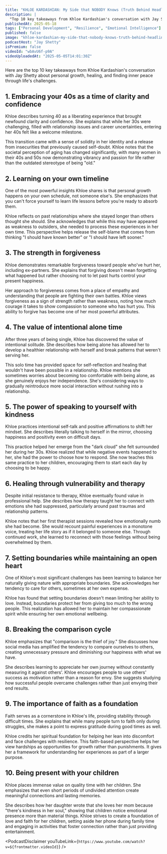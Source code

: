 ```yaml
---
title: "KHLOE KARDASHIAN: My Side that NOBODY Knows (Truth Behind Headlines, Divorce, Co-Parenting)"
description: |
  "Top 10 key takeaways from Khloe Kardashian's conversation with Jay Shetty about personal growth, healing, and finding inner peace through life's challenges."
publishedAt: 2025-05-18
tags: ["Personal Development", "Resilience", "Emotional Intelligence"]
published: false
image: "khloe-kardashian-my-side-that-nobody-knows-truth-behind-headlines-divorce-co-parenting.jpg"
podcastHost: "Jay Shetty"
isPremium: false
videoId: "wbAvU6f-p9A"
videoUploadedAt: "2025-05-05T14:01:30Z"
---
```



<PodcastSummaryPageLayout frontmatter={frontmatter}>
Here are the top 10 key takeaways from Khloe Kardashian's conversation with Jay Shetty about personal growth, healing, and finding inner peace through life's challenges.

## 1. Embracing your 40s as a time of clarity and confidence

Khloe describes turning 40 as a liberating experience that brought newfound clarity and confidence. She explains that while her 30s were challenging, filled with relationship issues and career uncertainties, entering her 40s felt like a welcome milestone.

This transition came with a sense of solidity in her identity and a release from insecurities that previously caused self-doubt. Khloe notes that the societal perception of aging has changed significantly, with many women in their 40s and 50s now demonstrating vibrancy and passion for life rather than the outdated stereotype of being "old."

## 2. Learning on your own timeline

One of the most powerful insights Khloe shares is that personal growth happens on your own schedule, not someone else's. She emphasizes that you can't force yourself to learn life lessons before you're ready to absorb them.

Khloe reflects on past relationships where she stayed longer than others thought she should. She acknowledges that while this may have appeared as weakness to outsiders, she needed to process these experiences in her own time. This perspective helps release the self-blame that comes from thinking "I should have known better" or "I should have left sooner."

## 3. The strength in forgiveness

Khloe demonstrates remarkable forgiveness toward people who've hurt her, including ex-partners. She explains that forgiving doesn't mean forgetting what happened but rather choosing not to let past hurts control your present happiness.

Her approach to forgiveness comes from a place of empathy and understanding that people are fighting their own battles. Khloe views forgiveness as a sign of strength rather than weakness, noting how much courage it takes to show compassion to someone who has hurt you. This ability to forgive has become one of her most powerful attributes.

## 4. The value of intentional alone time

After three years of being single, Khloe has discovered the value of intentional solitude. She describes how being alone has allowed her to develop a healthier relationship with herself and break patterns that weren't serving her.

This solo time has provided space for self-reflection and healing that wouldn't have been possible in a relationship. Khloe mentions she sometimes worries about becoming too comfortable with being alone, as she genuinely enjoys her independence. She's considering ways to gradually reintroduce more social interaction without rushing into a relationship.

## 5. The power of speaking to yourself with kindness

Khloe practices intentional self-talk and positive affirmations to shift her mindset. She describes literally talking to herself in the mirror, choosing happiness and positivity even on difficult days.

This practice helped her emerge from the "dark cloud" she felt surrounded her during her 30s. Khloe realized that while negative events happened to her, she had the power to choose how to respond. She now teaches this same practice to her children, encouraging them to start each day by choosing to be happy.

## 6. Healing through vulnerability and therapy

Despite initial resistance to therapy, Khloe eventually found value in professional help. She describes how therapy taught her to connect with emotions she had suppressed, particularly around past traumas and relationship patterns.

Khloe notes that her first therapist sessions revealed how emotionally numb she had become. She would recount painful experiences in a monotone voice, treating her life story as if it belonged to someone else. Through continued work, she learned to reconnect with those feelings without being overwhelmed by them.

## 7. Setting boundaries while maintaining an open heart

One of Khloe's most significant challenges has been learning to balance her naturally giving nature with appropriate boundaries. She acknowledges her tendency to care for others, sometimes at her own expense.

Khloe has found that setting boundaries doesn't mean limiting her ability to love. Instead, boundaries protect her from giving too much to the wrong people. This realization has allowed her to maintain her compassionate spirit while ensuring her own emotional wellbeing.

## 8. Breaking the comparison cycle

Khloe emphasizes that "comparison is the thief of joy." She discusses how social media has amplified the tendency to compare ourselves to others, creating unnecessary pressure and diminishing our happiness with what we have.

She describes learning to appreciate her own journey without constantly measuring it against others'. Khloe encourages people to use others' success as motivation rather than a reason for envy. She suggests studying how successful people overcame challenges rather than just envying their end results.

## 9. The importance of faith as a foundation

Faith serves as a cornerstone in Khloe's life, providing stability through difficult times. She explains that while many people turn to faith only during struggles, she makes a point to express gratitude during good times as well.

Khloe credits her spiritual foundation for helping her lean into discomfort and face challenges with resilience. This faith-based perspective helps her view hardships as opportunities for growth rather than punishments. It gives her a framework for understanding her experiences as part of a larger purpose.

## 10. Being present with your children

Khloe places immense value on quality time with her children. She emphasizes that even short periods of undivided attention create meaningful connections and lasting memories.

She describes how her daughter wrote that she loves her mom because "there's kindness in her soul," showing that children notice emotional presence more than material things. Khloe strives to create a foundation of love and faith for her children, setting aside her phone during family time and engaging in activities that foster connection rather than just providing entertainment.

<PodcastDisclaimer
  youTubeLink={`https://www.youtube.com/watch?v=${frontmatter.videoId}`}
/>

</PodcastSummaryPageLayout>
